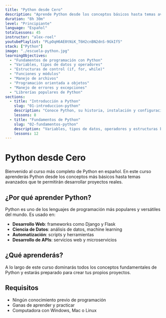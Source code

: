 ```yaml
---
title: "Python desde Cero"
description: "Aprende Python desde los conceptos básicos hasta temas avanzados. Un curso completo para dominar uno de los lenguajes de programación más populares del mundo."
duration: "8h 30m"
level: "Principiante"
language: "Español"
totalLessons: 45
instructor: "alex-roel"
youtubePlaylist: "PLpOqH6AE0tNiK_T6H2cnBN2dnS-9GkIf5"
stack: ["Python"]
image: "./escuela-python.jpg"
learningObjectives:
  - "Fundamentos de programación con Python"
  - "Variables, tipos de datos y operadores"
  - "Estructuras de control (if, for, while)"
  - "Funciones y módulos"
  - "Manejo de archivos"
  - "Programación orientada a objetos"
  - "Manejo de errores y excepciones"
  - "Librerías populares de Python"
sections:
  - title: "Introducción a Python"
    slug: "01-introduccion-python"
    description: "Conoce Python, su historia, instalación y configuración del entorno de desarrollo"
    lessons: 8
  - title: "Fundamentos de Python"
    slug: "02-fundamentos-python"
    description: "Variables, tipos de datos, operadores y estructuras básicas del lenguaje"
    lessons: 12
---
```


# Python desde Cero

Bienvenido al curso más completo de Python en español. En este curso aprenderás Python desde los conceptos más básicos hasta temas avanzados que te permitirán desarrollar proyectos reales.

## ¿Por qué aprender Python?

Python es uno de los lenguajes de programación más populares y versátiles del mundo. Es usado en:

- **Desarrollo Web**: frameworks como Django y Flask
- **Ciencia de Datos**: análisis de datos, machine learning
- **Automatización**: scripts y herramientas
- **Desarrollo de APIs**: servicios web y microservicios

## ¿Qué aprenderás?

A lo largo de este curso dominarás todos los conceptos fundamentales de Python y estarás preparado para crear tus propios proyectos.

## Requisitos

- Ningún conocimiento previo de programación
- Ganas de aprender y practicar
- Computadora con Windows, Mac o Linux
